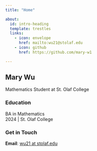 ```yaml
---
title: "Home"

about:
  id: intro-heading
  template: trestles
  links:
    - icon: envelope
      href: mailto:wu21@stolaf.edu
    - icon: github
      href: https://github.com/mary-w1

---
```

:::{#intro-heading}

## Mary Wu

Mathematics Student at St. Olaf College <br>

### Education

BA in Mathematics <br>
2024 | St. Olaf College

:::

### Get in Touch

**Email**: <a href='mailto:wu21@stolaf.edu'>wu21 at stolaf.edu</a>

